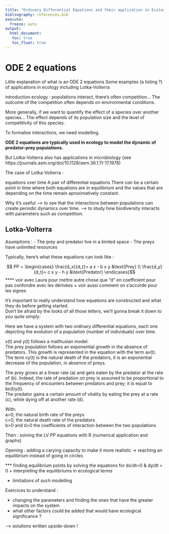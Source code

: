 ```yaml
---
title: "Ordinary Differential Equations and their application in Ecology"
bibliography: references.bib
execute: 
  freeze: auto
output: 
  html_document:
   toc: true
   toc_float: true
---
```



# ODE 2 equations

Little explanation of what is an ODE 2 equations
Some examples (a listing ?) of applications in ecology
including Lotka-Volterra

introduction ecology : populations interact, there's often competition...
The outcome of the competition often depends on environmental conditions.

More generally, if we want to quantify the effect of a species over another species... The effect depends of its population size and the level of competitivity of this species.


To formalise interactions, we need modelling.

**ODE 2 equations are typically used in ecology to model the dynamic of predator-prey populations.**

But Lotka-Volterra also has applications in microbiology (see https://journals.asm.org/doi/10.1128/aem.36.1.11-17.1978)




The case of Lotka-Volterra :

equations over time
A pair of differential equations
There *can* be a certain point in time where both equations are in equilibrium and the values that are depending on the time remain aproximatively constant.

Why it's useful --> to see that the interactions between populations can create periodic dynamics over time.
                --> to study how biodiversity interacts with parameters such as competition.




## Lotka-Volterra

Asumptions :
- The prey and predator live in a limited space
- The preys have unlimited resources


Typically, here's what these equations can look like :

$$ PP = \begin{cases} \frac{d_x}{d_t}= a x - b x y &\text{Prey} \\ \frac{d_y}{d_t}= c x y - h y &\text{Predator} \end{cases}$$
**** voir avec Laura pour mettre autre chose que "d" en coefficient pour pas confondre avec les dérivées + voir aussi comment on s'accorde pour les signes

It's important to really understand how equations are constructed and what they do before getting started.  
Don't be afraid by the looks of all those letters, we'll gonna break it down to you quite simply:  

Here we have a system with two ordinary differential equations, each one depicting the evolution of a population (number of individuals) over time.  

x(t) and y(t) follows a malthusian model:  
The prey population follows an exponential growth in the absence of predators. This growth is represented in the equation with the term ax(t).  
The term cy(t) is the natural death of the predators, it is an exponential decrease of the population, in absence of preys.  

The prey grows at a linear rate (a) and gets eaten by the predator at the rate of (b). Indeed, the rate of predation on prey is assumed to be proportional to the frequency of encounters between predators and prey; it is equal to bx(t)y(t).  
The predator gains a certain amount of vitality by eating the prey at a rate (c), while dying off at another rate (d).  

With:  
a>0, the natural birth rate of the preys  
c>0, the natural death rate of the predators  
b>0 and d>0 the coefficients of interaction between the two populations  





Then :
solving the LV PP equations with R (numerical application and graphs)

Opening : adding a carying capacity to make it more realistic -> reaching an equilibrium instead of going in circles

*** finding equilibrium points by solving the equations for dx/dt=0 & dy/dt = 0 + interpreting the equilibriums in ecological terms

+ limitations of such modelling



Exercices to understand :

- changing the parameters and finding the ones that have the greater impacts on the system
- what other factors could be added that would have ecological significance ?

--> solutions written upside-down !
